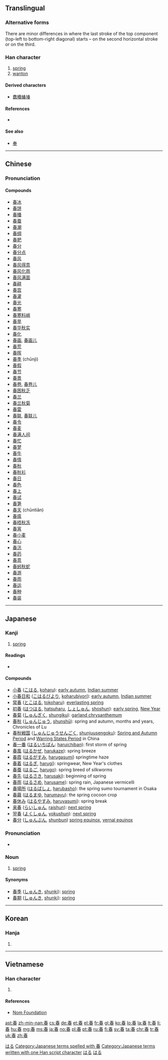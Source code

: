 {{also|萅}}
==Translingual==
{{stroke order|strokes=9}}

===Alternative forms===
There are minor differences in where the last stroke of the top component (top-left to bottom-right diagonal) starts – on the second horizontal stroke or on the third.

===Han character===
{{Han char|rn=72|rad=日|as=05|sn=9|four=50603|canj=QKA|ids=⿱𡗗日}}

# [[spring]] {{gloss|season}}
# [[wanton]]

====Derived characters====
* [[蠢]][[椿]][[蝽]][[堾]]

====References====
* {{Han ref|kx=0493.060|dkj=13844|dj=0856.070|hdz=21496.100|uh=6625|ud=26149|bh=AC4B|bd=44107}}

====See also====
* [[奉]]<!-- Same top component -->

----

==Chinese==
{{zh-forms}}

===Pronunciation===
{{zh-pron
|m=chūn
|c=ceon1
|h=pfs=chhûn
|mn=chhun
|mc=y
|oc=y
|ma=zh-chūn.ogg
|cat=n,a
}}

====Compounds====
* [[春冰]]
* [[春饼]]
* [[春播]]
* [[春蚕]]
* [[春潮]]
* [[春绸]]
* [[春肥]]
* [[春分]]
* [[春分点]]
* [[春风]]
* [[春风得意]]
* [[春风化雨]]
* [[春风满面]]
* [[春耕]]
* [[春宫]]
* [[春灌]]
* [[春光]]
* [[春寒]]
* [[春寒料峭]]
* [[春旱]]
* [[春华秋实]]
* [[春化]]
* [[春画]], [[春画儿]]
* [[春荒]]
* [[春晖]]
* [[春季]] (chūnjì)
* [[春假]]
* [[春节]]
* [[春景]]
* [[春卷]], [[春卷儿]]
* [[春困秋乏]]
* [[春兰]]
* [[春兰秋菊]]
* [[春雷]]
* [[春联]], [[春联儿]]
* [[春令]]
* [[春麦]]
* [[春满人间]]
* [[春忙]]
* [[春梦]]
* [[春牛]]
* [[春情]]
* [[春秋]]
* [[春秋衫]]
* [[春日]]
* [[春色]]
* [[春上]]
* [[春试]]
* [[春笋]]
* [[春天]] (chūntiān)
* [[春瘟]]
* [[春捂秋冻]]
* [[春宵]]
* [[春小麦]]
* [[春心]]
* [[春汛]]
* [[春药]]
* [[春意]]
* [[春蚓秋蛇]]
* [[春游]]
* [[春雨]]
* [[春运]]
* [[春种]]
* [[春装]]

----

==Japanese==

===Kanji===
{{ja-kanji|grade=2|rs=日05}}

# [[spring#Noun|spring]] {{gloss|season}}

====Readings====
* {{ja-readings
|goon=[[しゅん]] (shun)
|kanon=[[しゅん]] (shun)
|kun=[[はる]] (haru)}}

====Compounds====
* [[小春]] ([[こはる]], [[koharu]]): [[early autumn]], [[Indian summer]]
* [[小春日和]] ([[こはるびより]], [[koharubiyori]]): [[early autumn]], [[Indian summer]]
* [[常春]] ([[とこはる]], [[tokoharu]]): [[everlasting spring]]
* [[初春]] ([[はつはる]], [[hatsuharu]], [[しょしゅん]], [[shoshun]]): [[early spring]], [[New Year]]
* [[春菊]] ([[しゅんぎく]], [[shungiku]]): [[garland chrysanthemum]]
* [[春秋]] ([[しゅんじゅう]], [[shunshū]]): spring and autumn, months and years, Chronicles of Lu
* [[春秋戦国]] ([[しゅんじゅうせんごく]], [[shunjuusengoku]]): [[Spring and Autumn Period]] and [[Warring States Period]] in China
* [[春一番]] ([[はるいちばん]]: [[haruichiban]]): first storm of spring
* [[春風]] ([[はるかぜ]], [[harukaze]]): spring breeze
* [[春霞]] ([[はるがすみ]], [[harugasumi]]) springtime haze
* [[春着]] ([[はるぎ]], [[harugi]]): springwear, New Year's clothes
* [[春蚕]] ([[はるご]], [[harugo]]): spring breed of silkworms
* [[春先]] ([[はるさき]], [[harusaki]]): beginning of spring
* [[春雨]] ([[はるさめ]], [[harusame]]): spring rain, Japanese vermicelli
* [[春場所]] ([[はるばしょ]], [[harubasho]]): the spring sumo tournament in Osaka
* [[春繭]] ([[はるまゆ]], [[harumayu]]): the spring cocoon crop
* [[春休み]] ([[はるやすみ]], [[haruyasumi]]): spring break
* [[来春]] ([[らいしゅん]], [[raishun]]): [[next spring]]
* [[翌春]] ([[よくしゅん]], [[yokushun]]): [[next spring]]
* [[春分]] ([[しゅんぶん]], [[shunbun]]) [[spring equinox]], [[vernal equinox]]

===Pronunciation===
* {{ja-accent-common|a|は|る}}

===Noun===
{{ja-noun|k|hira=はる|rom=haru}}

# [[spring#Noun|spring]] {{gloss|season}}

====Synonyms====
* [[春季]] ([[しゅんき]], [[shunki]]): [[spring]]
* [[春期]] ([[しゅんき]], [[shunki]]): [[spring]]

[[Category:1000 Japanese basic words|はる]]
[[Category:Japanese terms spelled with 春]]
[[Category:Japanese terms written with one Han script character]]
[[Category:ja:Calendar terms|はる]]
[[Category:ja:Seasons|はる]]

----

==Korean==

===Hanja===
{{ko-hanja|hangeul=춘|eumhun=|rv=chun|mr=ch'un|y=chwun}}

# {{defn|lang=ko|sort=日05}}

----

==Vietnamese==

===Han character===
{{vi-hantu|[[xoan]], [[xuân]]|rs=日05}}

# {{defn|lang=vi|sort=日05}}

====References====
* [http://nomfoundation.org/common/nom_details.php?codepoint=6625 Nom Foundation]

[[ast:春]]
[[zh-min-nan:春]]
[[cs:春]]
[[de:春]]
[[et:春]]
[[el:春]]
[[fr:春]]
[[gl:春]]
[[ko:春]]
[[lo:春]]
[[la:春]]
[[lt:春]]
[[li:春]]
[[hu:春]]
[[mg:春]]
[[ms:春]]
[[ja:春]]
[[no:春]]
[[pl:春]]
[[pt:春]]
[[ru:春]]
[[fi:春]]
[[sv:春]]
[[ta:春]]
[[chr:春]]
[[tr:春]]
[[uk:春]]
[[zh:春]]